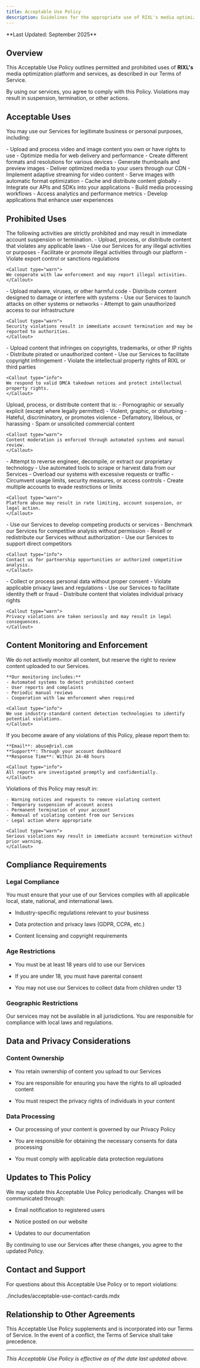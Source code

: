 ```yaml
---
title: Acceptable Use Policy
description: Guidelines for the appropriate use of RIXL's media optimization platform and services.
---
```




<Callout type="info">
**Last Updated: September 2025**
</Callout>

## Overview

This Acceptable Use Policy outlines permitted and prohibited uses of **RIXL's** media optimization platform and services, as described in our Terms of Service.

<Callout type="warn">
By using our services, you agree to comply with this Policy. Violations may result in suspension, termination, or other actions.
</Callout>

## Acceptable Uses

You may use our Services for legitimate business or personal purposes, including:

<Cards>
  <Card title="Media Processing and Optimization" description="Transform and enhance your content">
    - Upload and process video and image content you own or have rights to use
    - Optimize media for web delivery and performance
    - Create different formats and resolutions for various devices
    - Generate thumbnails and preview images
  </Card>

  <Card title="Content Delivery" description="Distribute your media globally">
    - Deliver optimized media to your users through our CDN
    - Implement adaptive streaming for video content
    - Serve images with automatic format optimization
    - Cache and distribute content globally
  </Card>

  <Card title="Integration and Development" description="Build with our platform">
    - Integrate our APIs and SDKs into your applications
    - Build media processing workflows
    - Access analytics and performance metrics
    - Develop applications that enhance user experiences
  </Card>
</Cards>



## Prohibited Uses

<Callout type="warn">
The following activities are strictly prohibited and may result in immediate account suspension or termination.
</Callout>

<Cards>
  <Card title="Illegal Content and Activities" description="Content and activities that violate laws">
    - Upload, process, or distribute content that violates any applicable laws
    - Use our Services for any illegal activities or purposes
    - Facilitate or promote illegal activities through our platform
    - Violate export control or sanctions regulations

    <Callout type="warn">
    We cooperate with law enforcement and may report illegal activities.
    </Callout>
  </Card>

  <Card title="Harmful or Malicious Content" description="Content that poses security risks">
    - Upload malware, viruses, or other harmful code
    - Distribute content designed to damage or interfere with systems
    - Use our Services to launch attacks on other systems or networks
    - Attempt to gain unauthorized access to our infrastructure

    <Callout type="warn">
    Security violations result in immediate account termination and may be reported to authorities.
    </Callout>
  </Card>

  <Card title="Intellectual Property Violations" description="Respect for IP rights">
    - Upload content that infringes on copyrights, trademarks, or other IP rights
    - Distribute pirated or unauthorized content
    - Use our Services to facilitate copyright infringement
    - Violate the intellectual property rights of RIXL or third parties

    <Callout type="info">
    We respond to valid DMCA takedown notices and protect intellectual property rights.
    </Callout>
  </Card>

  <Card title="Inappropriate Content" description="Content that violates community standards">
    Upload, process, or distribute content that is:
    - Pornographic or sexually explicit (except where legally permitted)
    - Violent, graphic, or disturbing
    - Hateful, discriminatory, or promotes violence
    - Defamatory, libelous, or harassing
    - Spam or unsolicited commercial content

    <Callout type="warn">
    Content moderation is enforced through automated systems and manual review.
    </Callout>
  </Card>

  <Card title="Platform Abuse" description="Misuse of our services and systems">
    - Attempt to reverse engineer, decompile, or extract our proprietary technology
    - Use automated tools to scrape or harvest data from our Services
    - Overload our systems with excessive requests or traffic
    - Circumvent usage limits, security measures, or access controls
    - Create multiple accounts to evade restrictions or limits

    <Callout type="warn">
    Platform abuse may result in rate limiting, account suspension, or legal action.
    </Callout>
  </Card>

  <Card title="Competitive Activities" description="Unauthorized commercial use">
    - Use our Services to develop competing products or services
    - Benchmark our Services for competitive analysis without permission
    - Resell or redistribute our Services without authorization
    - Use our Services to support direct competitors

    <Callout type="info">
    Contact us for partnership opportunities or authorized competitive analysis.
    </Callout>
  </Card>

  <Card title="Privacy and Data Protection Violations" description="Respect for privacy rights">
    - Collect or process personal data without proper consent
    - Violate applicable privacy laws and regulations
    - Use our Services to facilitate identity theft or fraud
    - Distribute content that violates individual privacy rights

    <Callout type="warn">
    Privacy violations are taken seriously and may result in legal consequences.
    </Callout>
  </Card>
</Cards>



## Content Monitoring and Enforcement

<Cards>
  <Card title="Monitoring Approach" description="How we detect violations">
    We do not actively monitor all content, but reserve the right to review content uploaded to our Services.

    **Our monitoring includes:**
    - Automated systems to detect prohibited content
    - User reports and complaints
    - Periodic manual reviews
    - Cooperation with law enforcement when required

    <Callout type="info">
    We use industry-standard content detection technologies to identify potential violations.
    </Callout>
  </Card>

  <Card title="Reporting Violations" description="How to report policy violations">
    If you become aware of any violations of this Policy, please report them to:

    **Email**: abuse@rixl.com
    **Support**: Through your account dashboard
    **Response Time**: Within 24-48 hours

    <Callout type="info">
    All reports are investigated promptly and confidentially.
    </Callout>
  </Card>

  <Card title="Enforcement Actions" description="Consequences of policy violations">
    Violations of this Policy may result in:

    - Warning notices and requests to remove violating content
    - Temporary suspension of account access
    - Permanent termination of your account
    - Removal of violating content from our Services
    - Legal action where appropriate

    <Callout type="warn">
    Serious violations may result in immediate account termination without prior warning.
    </Callout>
  </Card>
</Cards>



## Compliance Requirements



### Legal Compliance

You must ensure that your use of our Services complies with all applicable local, state, national, and international laws.

- Industry-specific regulations relevant to your business

- Data protection and privacy laws (GDPR, CCPA, etc.)

- Content licensing and copyright requirements



### Age Restrictions

- You must be at least 18 years old to use our Services

- If you are under 18, you must have parental consent

- You may not use our Services to collect data from children under 13



### Geographic Restrictions

Our services may not be available in all jurisdictions. You are responsible for compliance with local laws and regulations.



## Data and Privacy Considerations



### Content Ownership

- You retain ownership of content you upload to our Services

- You are responsible for ensuring you have the rights to all uploaded content

- You must respect the privacy rights of individuals in your content



### Data Processing

- Our processing of your content is governed by our Privacy Policy

- You are responsible for obtaining the necessary consents for data processing

- You must comply with applicable data protection regulations



## Updates to This Policy



We may update this Acceptable Use Policy periodically. Changes will be communicated through:

- Email notification to registered users

- Notice posted on our website

- Updates to our documentation



By continuing to use our Services after these changes, you agree to the updated Policy.



## Contact and Support

For questions about this Acceptable Use Policy or to report violations:

<include>./includes/acceptable-use-contact-cards.mdx</include>

## Relationship to Other Agreements
This Acceptable Use Policy supplements and is incorporated into our Terms of Service. In the event of a conflict, the Terms of Service shall take precedence.

---

*This Acceptable Use Policy is effective as of the date last updated above.*

